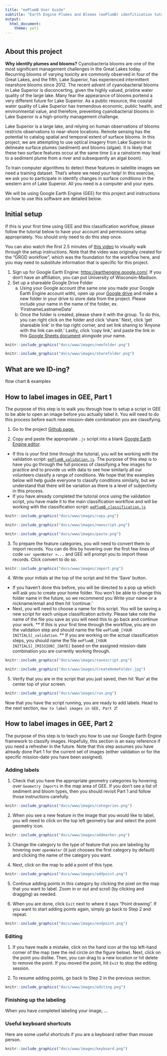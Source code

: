 ```yaml
---
title: "eePlumB User Guide"
subtitle: "Earth Engine Plumes and Blooms (eePlumB) idenfitication tutorial"
output: 
  html_document:
    theme: yeti
---
```


# {.tabset .tabset-fade .tabset-pills}

## About this project

**Why identify plumes and blooms?** Cyanobacteria blooms are one of the most significant management challenges in the Great Lakes today. Recurring blooms of varying toxicity are commonly observed in four of the Great Lakes, and the fifth, Lake Superior, has experienced intermittent nearshore blooms since 2012. The recent advent of cyanobacterial blooms in Lake Superior is disconcerting, given the highly valued, pristine water quality of the large lake. Many fear the appearance of blooms portend a very different future for Lake Superior. As a public resource, the coastal water quality of Lake Superior has tremendous economic, public health, and environmental value, and therefore, preventing cyanobacterial blooms in Lake Superior is a high-priority management challenge.

Lake Superior is a large lake, and relying on human observations of blooms restricts observations to near-shore locations. Remote sensing has the potential to catalog spatial and temporal extent of surface blooms. In this project, we are attempting to use optical imagery from Lake Superior to delineate surface plumes (sediment) and blooms (algae). It is likely that these two surface features occur at the same time (i.e a rainstorm may lead to a sediment plume from a river and subsequently an algal boom). 

To train computer algorithms to detect these features in satellite images we need a training dataset. That's where we need your help! In this exercise, we ask you to participate in identify changes in surface conditions in the western arm of Lake Superior. All you need is a computer and your eyes.

We will be using Google Earth Engine (GEE) for this project and instructions on how to use this software are detailed below. 

## Initial setup

If this is your first time using GEE and this classification workflow, please follow the tutorial below to have your account and permissions setup appropriately. You should only need to do this step once.

You can also watch the first 2.5 minutes of [this video](https://youtu.be/QXJf9IAF1z4) to visually walk through the setup instructions. Note that the video was originally created for the "GROD workflow", which was the foundation for the workflow here, and you may need to substitute information that is specific for this project.

1. Sign up for Google Earth Engine: <https://earthengine.google.com/>. If you don't have an affiliation, you can put University of Wisconsin-Madison.
2. Set up a shareable Google Drive Folder
    a. Using your Google account (the same one you made your Google Earth Engine account with), open up your [Google drive](https://drive.google.com/drive/my-drive) and make a new folder in your drive to store data from the project. Please include your name in the name of the folder, ex. 'FirstnameLastnameData'
    b. Once the folder is created, please share it with the group. To do this, you can right click on the folder and click 'share.' Next, click 'get shareable link' in the top right corner, and set link sharing to 'Anyone with the link can edit.' Lastly, click 'copy link,' and paste the link in this [Google Sheets document](https://docs.google.com/spreadsheets/d/1J_jvedUA3fDjD4EAYYUe-bmEszaDJWjTzlbqJJN6MXE/edit#gid=0) alongside your name.

```r
knitr::include_graphics("docs/www/images/newfolder.png")
```

```r
knitr::include_graphics("docs/www/images/sharefolder.png")
```

## What are we ID-ing?

flow chart & examples

## How to label images in GEE, Part 1

The purpose of this step is to walk you through how to setup a script in GEE to be able to open an image before you actually label it. You will need to do this process before each new mission-date combination you are classifying.

1. Go to the project [Github page.](https://github.com/rossyndicate/Superior-Plume-Bloom/tree/main/eePlumB/1_user_interface_script) 

2. Copy and paste the appropriate `.js` script into a blank [Google Earth Engine editor](https://code.earthengine.google.com/). 

* If this is your first time through the tutorial, you will be working with the validation script: [`eePlumB_validation.js`](https://github.com/rossyndicate/Superior-Plume-Bloom/blob/5e9d0cd1ad435aa3bdb2f0d2b41c026c0f57c8ab/eePlumB/1_user_interface_script/eePlumB_validation). The purpose of this step is to have you go through the full process of classifying a few images for practice and to provide us with data to see how similarly all our volunteers classify a range of conditions. We hope that the examples below will help guide everyone to classify conditions similarly, but we understand that there will be variation as there is a level of subjectivity in this process. 
* If you have already completed the tutorial once using the validation script, you have made it to the main classification workflow and will be working with the classification script: [`eePlumB_classification.js`](LINK ME)

```r
knitr::include_graphics("docs/www/images/copy.png")
```

```r
knitr::include_graphics("docs/www/images/newscript.png")
```

```r
knitr::include_graphics("docs/www/images/paste.png")
```

3. To prepare the feature categories, you will need to convert them to import records. You can do this by hovering over the first few lines of code `var openWater =...` and GEE will prompt you to import these records. Click convert to do so.

```r
knitr::include_graphics("docs/www/images/import.png")
```

4. Write your initials at the top of the script and hit the ‘Save’ button. 

* If you haven't done this before, you will be directed to a pop up which will ask you to create your home folder. You won't be able to change this folder name in the future, so we recommend you Write your name or a nickname/email and then hit 'continue.' 
* Next, you will need to choose a name for this script. You will be saving a new script for each unique classification activity. Please take note the name of the file you save as you will need this to go back and continue your work.
** If this is your first time through the workflow, you are on the validation step and should name the file `eePlumB_[YOUR INITIALS]_validation`.
** If you are working on the actual classification steps, you should name the file `eePlumB_[YOUR INITIALS]_[MISSION]_[DATE]` based on the assigned mission-date combination you are currently working through.

```r
knitr::include_graphics("docs/www/images/savescript.png")
```

```r
knitr::include_graphics("docs/www/images/CreateHomeFolder.jpg")
```

5. Verify that you are in the script that you just saved, then hit ‘Run’ at the center top of your screen.

```r
knitr::include_graphics("docs/www/images/run.png")
```

Now that you have the script running, you are ready to add labels. Head to the next section, `How to label images in GEE, Part 2`!

## How to label images in GEE, Part 2

The purpose of this step is to teach you how to use our Google Earth Engine framework to classify images. Hopefully, this section is an easy reference if you need a refresher in the future. Note that this step assumes you have already done Part 1 for the current set of images (either validation or for the specific mission-date you have been assigned).

### Adding labels

1. Check that you have the appropriate geometry categories by hovering over `Geometry Imports` in the map area of GEE. If you don't see a list of sediment and bloom types, then you should revisit Part 1 and follow those instructions carefully.

```r
knitr::include_graphics("docs/www/images/categories.png")
```

2. When you see a new feature in the image that you would like to label, you will need to click on the top left geometry bar and select the point geometry icon.

```r
knitr::include_graphics("docs/www/images/addmarker.png")
```

3. Change the category to the type of feature that you are labeling by hovering over `openWater` (it just chooses the first category by default) and clicking the name of the category you want.

4. Next, click on the map to add a point of this type. 

```r
knitr::include_graphics("docs/www/images/addpoint.png")
```

5. Continue adding points in this category by clicking the pixel on the map that you want to label. Zoom in or out and scroll (by clicking and dragging) as needed. 

6. When you are done, click `Exit` next to where it says "Point drawing". If you want to start adding points again, simply go back to Step 2 and repeat.

```r
knitr::include_graphics("docs/www/images/endpoint.png")
```

### Editing

1. If you have made a mistake, click on the hand icon at the top left-hand corner of the map (see the red circle on the figure below). Next, click on the point you dislike. Then, you can drag to a new location or hit delete to remove the point. If you moved the point, hit `Exit` to stop the editing session. 

2. To resume adding points, go back to Step 2 in the previous section.


```r
knitr::include_graphics("docs/www/images/editing.png")
```

### Finishing up the labeling

When you have completed labeling your image, ... 

### Useful keyboard shortcuts

Here are some useful shortcuts if you are a keyboard rather than mouse person.

```r
knitr::include_graphics("docs/www/images/keyboard.png")
```
